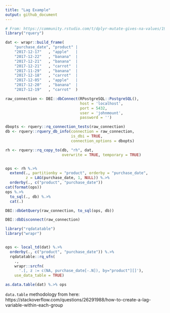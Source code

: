 ```yaml
---
title: "Lag Example"
output: github_document
---
```


```r
# From: https://community.rstudio.com/t/dplyr-mutate-gives-na-values/19170/2
library("rquery")

dat <- wrapr::build_frame(
    "purchase_date", "product" |
    "2017-12-17"   , "apple"   |
    "2017-12-22"   , "banana"  |
    "2017-12-21"   , "banana"  |
    "2017-12-21"   , "carrot"  |
    "2017-11-29"   , "banana"  |
    "2017-12-18"   , "carrot"  |
    "2017-12-05"   , "apple"   |
    "2017-12-20"   , "banana"  |
    "2017-12-19"   , "carrot"  )

raw_connection <- DBI::dbConnect(RPostgreSQL::PostgreSQL(),
                                 host = 'localhost',
                                 port = 5432,
                                 user = 'johnmount',
                                 password = '')

dbopts <- rquery::rq_connection_tests(raw_connection)
db <- rquery::rquery_db_info(connection = raw_connection,
                             is_dbi = TRUE,
                             connection_options = dbopts)

rh <- rquery::rq_copy_to(db, "rh", dat,
                         overwrite = TRUE, temporary = TRUE)


ops <- rh %.>%
  extend(., partitionby = "product", orderby = "purchase_date",
         z = LAG(purchase_date, 1, NULL)) %.>%
  orderby(., c("product", "purchase_date"))
cat(format(ops))
ops %.>%
  to_sql(., db) %.>%
  cat(.)

DBI::dbGetQuery(raw_connection, to_sql(ops, db))

DBI::dbDisconnect(raw_connection)
```


```r
library("rqdatatable")
library("wrapr")


ops <- local_td(dat) %.>%
  orderby(., c("product", "purchase_date")) %.>%
  rqdatatable::rq_ufn(
    .,
    wrapr::srcfn(
      '.[, z := c(NA, purchase_date[-.N]), by="product"][]'),
    use_data_table = TRUE)

as.data.table(dat) %.>% ops
```


`data.table` methodology from here: https://stackoverflow.com/questions/26291988/how-to-create-a-lag-variable-within-each-group

